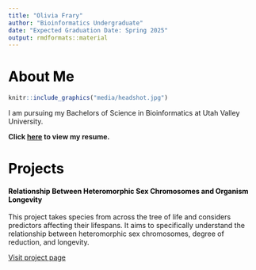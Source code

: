```yaml
---
title: "Olivia Frary"
author: "Bioinformatics Undergraduate"
date: "Expected Graduation Date: Spring 2025"
output: rmdformats::material
---
```


<style>
h1, h2, h3, h4, h5, h6, legend {
    color: #000000;
}
</style>

# About Me


```r
knitr::include_graphics("media/headshot.jpg")
```

I am pursuing my Bachelors of Science in Bioinformatics at Utah Valley University.

**Click [here](https://olivia-frary.github.io/about-me/resume.pdf) to view my resume.**

# Projects

#### **Relationship Between Heteromorphic Sex Chromosomes and Organism Longevity**

This project takes species from across the tree of life and considers predictors affecting 
their lifespans. It aims to specifically understand the relationship between heteromorphic 
sex chromosomes, degree of reduction, and longevity.

[Visit project page](https://olivia-frary.github.io/research_proj_frary/final_project.html)


